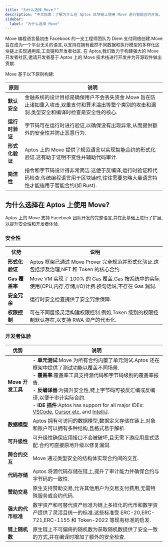 ```yaml
---
title: "为什么选择 Move？"
description: "中文指南：了解为什么在 Aptos 区块链上使用 Move 进行智能合约开发。"
sidebar:
  label: "为什么选择 Move"
---
```


Move 编程语言最初由 Facebook 的一支工程师团队为 Diem 支付网络创建.Move 旨在成为一个平台无关的语言,以支持在拥有截然不同数据和执行模型的多样化区块链上实现通用库,工具链和开发者社区.
在 Aptos,我们致力于构建强大的 Move 开发者社区,邀请开发者基于 Aptos 上的 Move 技术栈进行开发并为开源软件做出贡献.

Move 基于以下原则构建:

| **原则**    | **说明**                                                                       |
| --------- | ---------------------------------------------------------------------------- |
| **默认安全**  | 金融系统的设计目标是确保用户不会丢失资金.Move 旨在防止诸如重入攻击,双重支付和算术溢出等整个类别的攻击和漏洞.类型安全和编译时检查是安全性的核心. |
| **运行时验证** | 字节码可在运行时进行验证,以确保没有出现异常,从而提供额外的安全性并防止恶意行为.                                    |
| **形式化验证** | Aptos 上的 Move 提供了规范语言以实现智能合约的形式化验证.这有助于证明不变性并辅助代码审计.                         |
| **简洁性**   | 指令和字节码设计得非常简洁.这便于反编译,运行时验证和代码检查.传统编程语言用于区块链时,往往需要忽略大量语言特性才能适用于智能合约(如 Rust).  |

## 为什么选择在 Aptos 上使用 Move?

Aptos 上的 Move 支持 Facebook 团队开发的完整语言,并在此基础上进行了扩展,以提升安全性和开发者体验.

### 安全性

| **优势**      | **说明**                                                                    |
| ----------- | ------------------------------------------------------------------------- |
| **形式化验证**   | Aptos 框架已通过 Move Prover 完全规范并形式化验证.这包括涉及治理,NFT 和 Token 的核心合约.             |
| **Gas 覆盖率** | Move VM 实现了 100% 的 Gas 覆盖.Gas 按系统中的实际使用(CPU,内存,存储,I/O)计费.换句话说,不存在 Gas 漏洞. |
| **安全冗余**    | 运行时安全检查提供了安全冗余保障.                                                         |
| **权限控制**    | 可在不同层级灵活构建权限控制.例如,Token 级别的权限控制默认存在,以支持 RWA 资产的代币化.                       |

### 开发者体验

| **优势**        | **说明**                                                                                                                                                                                                                                                                                                                                                              |
| ------------- | ------------------------------------------------------------------------------------------------------------------------------------------------------------------------------------------------------------------------------------------------------------------------------------------------------------------------------------------------------------------- |
| **Move 开发工具** | - **单元测试**:Move 为所有合约内置了单元测试.Aptos 还在框架中提供了测试功能以覆盖不同场景.<br /> - **覆盖率**:覆盖率工具支持源代码和字节码级别的覆盖率报告.<br /> - **反编译器**:为提升安全性,链上字节码可被反汇编或反编译,以便于审计实际合约.<br /> - **IDE 插件**:Aptos has support for all major IDEs: [VSCode](https://marketplace.visualstudio.com/items?itemName=AptosLabs.move-on-aptos), [Cursor etc.](https://open-vsx.org/extension/aptoslabs/move-on-aptos) and [IntelliJ](https://plugins.jetbrains.com/plugin/14721-move-on-aptos). |
| **数据模型**      | Aptos 拥有可访问的数据模型,数据定义存储在链上.对象和账户可以拥有多种结构,且格式易于解析.                                                                                                                                                                                                                                                                                                                   |
| **可升级性**      | 可升级性确保应用接口不会被破坏,且无需下游应用显式适配.合约可直接原地升级以修复漏洞.                                                                                                                                                                                                                                                                                                                         |
| **跨合约交互**     | Move 通过类型安全的结构体实现合约间的交互.                                                                                                                                                                                                                                                                                                                                            |
| **代码存储**      | Aptos 将源代码存储在链上,提升了审计能力并确保合约与字节码的一致性.                                                                                                                                                                                                                                                                                                                               |
| **赞助交易**      | 原生支持赞助交易,允许其他用户为交易支付费用,无需特殊服务或合约代码.                                                                                                                                                                                                                                                                                                                                 |
| **强大的代币标准**   | 数字资产和可替代资产标准为链上多样化的代币和数字资产提供了灵活且统一的标准.这些标准受 ERC-20,ERC-721,ERC-1155 和 Token-2022 等现有标准的启发.                                                                                                                                                                                                                                                                          |
| **链上随机数**     | 原生链上不可偏倚的随机数为获取随机数提供了安全一致的方式,并在编译时增加了额外的安全检查.                                                                                                                                                                                                                                                                                                                       |
